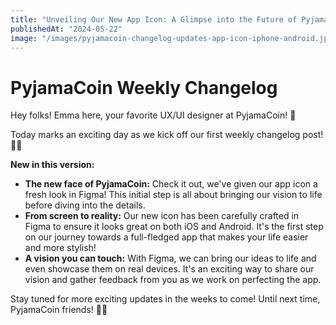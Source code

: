 ```yaml
---
title: "Unveiling Our New App Icon: A Glimpse into the Future of PyjamaCoin"
publishedAt: "2024-05-22"
image: "/images/pyjamacoin-changelog-updates-app-icon-iphone-android.jpg"
---
```


# PyjamaCoin Weekly Changelog

Hey folks! Emma here, your favorite UX/UI designer at PyjamaCoin! 🚀

Today marks an exciting day as we kick off our first weekly changelog post! 📱💫

**New in this version:**

- **The new face of PyjamaCoin:** Check it out, we've given our app icon a fresh look in Figma! This initial step is all about bringing our vision to life before diving into the details.
- **From screen to reality:** Our new icon has been carefully crafted in Figma to ensure it looks great on both iOS and Android. It's the first step on our journey towards a full-fledged app that makes your life easier and more stylish!
- **A vision you can touch:** With Figma, we can bring our ideas to life and even showcase them on real devices. It's an exciting way to share our vision and gather feedback from you as we work on perfecting the app.

Stay tuned for more exciting updates in the weeks to come! Until next time, PyjamaCoin friends! 💼✨
